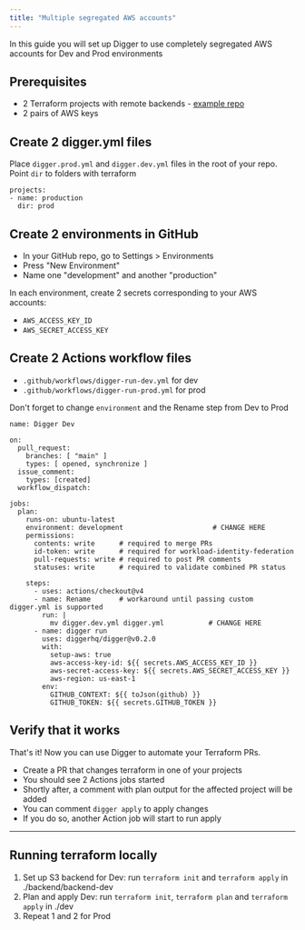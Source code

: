 ```yaml
---
title: "Multiple segregated AWS accounts"
---
```


In this guide you will set up Digger to use completely segregated AWS accounts for Dev and Prod environments

## Prerequisites
- 2 Terraform projects with remote backends - [example repo](https://github.com/diggerhq/demo-aws-multiacc)
- 2 pairs of AWS keys

## Create 2 digger.yml files

Place `digger.prod.yml` and `digger.dev.yml` files in the root of your repo. Point `dir` to folders with terraform

```
projects:
- name: production
  dir: prod
```

## Create 2 environments in GitHub
- In your GitHub repo, go to Settings > Environments
- Press "New Environment"
- Name one "development" and another "production"

In each environment, create 2 secrets corresponding to your AWS accounts:
- `AWS_ACCESS_KEY_ID`
- `AWS_SECRET_ACCESS_KEY`

## Create 2 Actions workflow files
- `.github/workflows/digger-run-dev.yml` for dev
- `.github/workflows/digger-run-prod.yml` for prod

Don't forget to change `environment` and the Rename step from Dev to Prod

```
name: Digger Dev

on:
  pull_request:
    branches: [ "main" ]
    types: [ opened, synchronize ]
  issue_comment:
    types: [created]
  workflow_dispatch:

jobs:
  plan:
    runs-on: ubuntu-latest
    environment: development                      # CHANGE HERE
    permissions:    
      contents: write      # required to merge PRs
      id-token: write      # required for workload-identity-federation
      pull-requests: write # required to post PR comments
      statuses: write      # required to validate combined PR status

    steps:
      - uses: actions/checkout@v4
      - name: Rename       # workaround until passing custom digger.yml is supported
        run: |
          mv digger.dev.yml digger.yml           # CHANGE HERE
      - name: digger run
        uses: diggerhq/digger@v0.2.0
        with:
          setup-aws: true
          aws-access-key-id: ${{ secrets.AWS_ACCESS_KEY_ID }}
          aws-secret-access-key: ${{ secrets.AWS_SECRET_ACCESS_KEY }}
          aws-region: us-east-1
        env:
          GITHUB_CONTEXT: ${{ toJson(github) }}
          GITHUB_TOKEN: ${{ secrets.GITHUB_TOKEN }}
```

## Verify that it works
That's it! Now you can use Digger to automate your Terraform PRs.

- Create a PR that changes terraform in one of your projects
- You should see 2 Actions jobs started
- Shortly after, a comment with plan output for the affected project will be added
- You can comment `digger apply` to apply changes
- If you do so, another Action job will start to run apply


-----------


## Running terraform locally

1. Set up S3 backend for Dev: run `terraform init` and `terraform apply` in ./backend/backend-dev
2. Plan and apply Dev: run `terraform init`, `terraform plan` and `terraform apply` in ./dev
3. Repeat 1 and 2 for Prod
